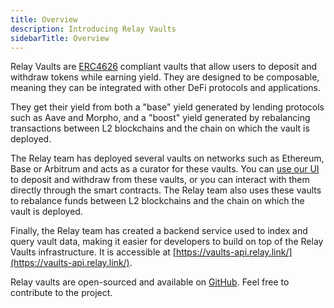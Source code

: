 ```yaml
---
title: Overview
description: Introducing Relay Vaults
sidebarTitle: Overview
---
```


Relay Vaults are [ERC4626](https://ethereum.org/en/developers/docs/standards/tokens/erc-4626/) compliant vaults that allow users to deposit and withdraw tokens while earning yield. They are designed to be composable, meaning they can be integrated with other DeFi protocols and applications.

They get their yield from both a "base" yield generated by lending protocols such as Aave and Morpho, and a "boost" yield generated by rebalancing transactions between L2 blockchains and the chain on which the vault is deployed.

The Relay team has deployed several vaults on networks such as Ethereum, Base or Arbitrum and acts as a curator for these vaults. You can [use our UI](http://relay.link/vaults/) to deposit and withdraw from these vaults, or you can interact with them directly through the smart contracts. The Relay team also uses these vaults to rebalance funds between L2 blockchains and the chain on which the vault is deployed.

Finally, the Relay team has created a backend service used to index and query vault data, making it easier for developers to build on top of the Relay Vaults infrastructure. It is accessible at [https://vaults-api.relay.link/](https://vaults-api.relay.link/).

Relay vaults are open-sourced and available on [GitHub](https://github.com/relayprotocol/relay-vaults). Feel free to contribute to the project.
